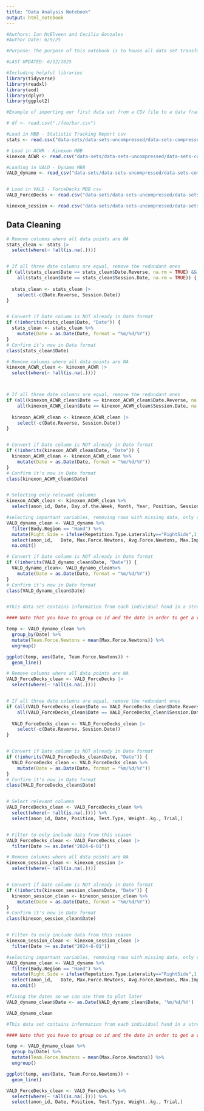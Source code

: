```yaml
---
title: "Data Analysis Notebook"
output: html_notebook
---
```



```r
#Authors: Ian McElveen and Cecilia Gonzales
#Author Date: 6/9/25

#Purpose: The purpose of this notebook is to house all data set transformation, cleansing, visualization, statistical analysis, and note-taking for the 2025 CU Athletic Department Sports Science Internship Program

#LAST UPDATED: 6/12/2025

#Including helpful libraries
library(tidyverse)
library(readxl)
library(aod)
library(dplyr)
library(ggplot2)

#Example of importing our first data set from a CSV file to a data frame.

# df <- read.csv("./foo/bar.csv")
```



```r
#Load in MBB - Statistic Tracking Report csv
stats <- read.csv("data-sets/data-sets-uncompressed/data-sets-compressed/Reactive Strength Index/MBB - Statistic Tracking Report.csv")

# Load in ACWR - Kinexon MBB
kinexon_ACWR <- read.csv("data-sets/data-sets-uncompressed/data-sets-compressed/Reactive Strength Index/ACWR - Kinexon MBB.csv")

#Loading in VALD - Dynamo MBB
VALD_dynamo <- read_csv("data-sets/data-sets-uncompressed/data-sets-compressed/Reactive Strength Index/VALD - Dynamo MBB.csv")


# Load in VALD - ForceDecks MBB csv
VALD_ForceDecks <- read.csv("data-sets/data-sets-uncompressed/data-sets-compressed/Reactive Strength Index/VALD - ForceDecks MBB.csv")

kinexon_session <- read.csv("data-sets/data-sets-uncompressed/data-sets-compressed/Reactive Strength Index/Kinexon Session MBB.csv")
```


## Data Cleaning



```r
# Remove columns where all data points are NA
stats_clean <- stats |>
  select(where(~ !all(is.na(.))))


# If all three date columns are equal, remove the redundant ones
if (all(stats_clean$Date == stats_clean$Date.Reverse, na.rm = TRUE) &&
    all(stats_clean$Date == stats_clean$Session.Date, na.rm = TRUE)) {
  
  stats_clean <- stats_clean |>
    select(-c(Date.Reverse, Session.Date))
}


# Convert if Date column is NOT already in Date format
if (!inherits(stats_clean$Date, "Date")) {
  stats_clean <- stats_clean %>%
    mutate(Date = as.Date(Date, format = "%m/%d/%Y"))
}
# Confirm it's now in Date format
class(stats_clean$Date)

```



```r
# Remove columns where all data points are NA
kinexon_ACWR_clean <- kinexon_ACWR |>
  select(where(~ !all(is.na(.))))



# If all three date columns are equal, remove the redundant ones
if (all(kinexon_ACWR_clean$Date == kinexon_ACWR_clean$Date.Reverse, na.rm = TRUE) &&
    all(kinexon_ACWR_clean$Date == kinexon_ACWR_clean$Session.Date, na.rm = TRUE)) {
  
  kinexon_ACWR_clean <- kinexon_ACWR_clean |>
    select(-c(Date.Reverse, Session.Date))
}


# Convert if Date column is NOT already in Date format
if (!inherits(kinexon_ACWR_clean$Date, "Date")) {
  kinexon_ACWR_clean <- kinexon_ACWR_clean %>%
    mutate(Date = as.Date(Date, format = "%m/%d/%Y"))
}
# Confirm it's now in Date format
class(kinexon_ACWR_clean$Date)


# Selecting only relevant columns
kinexon_ACWR_clean <- kinexon_ACWR_clean %>%
  select(anon_id, Date, Day.of.the.Week, Month, Year, Position, Session.Type, Session.Description, Practice.Classification, Last.7.Day.Acceleration.Load, Today.s.Acceleration.Load, Acceleration.Load.ACWR, Acceleration.Load.EWMA.ACWR, Acute.Total.Acceleration.Load, Acute.Total.Acceleration.Load.EWMA, Chronic.Total.Acceleration.Load, Chronic.Total.Acceleration.Load.EWMA, Total.Low.Acceleration.Load, Total.Medium.Acceleration.Load, Total.High.Acceleration.Load, Total.Very.High.Acceleration.Load, Last.7.Day.Total.Jump.Load, Today.s.Jump.Load, Total.Jump.Load.ACWR, Acute.Total.Jump.Load, Acute.Total.Jump.Load.EWMA, Chronic.Total.Jump.Load, Chronic.Total.Jump.Load.EWMA, Last.7.Day.Total.Minutes, Today.s.Minutes, Minutes.ACWR, Minutes.EWMA.ACWR, Acute.Minutes, Acute.Minutes.EWMA, Chronic.Minutes, Chronic.Minutes.EWMA, Total.Distance.EWMA.ACWR)
```

```r
#selecting important variables, removing rows with missing data, only selecting hand movements
VALD_dynamo_clean <- VALD_dynamo %>%
  filter(Body.Region == "Hand") %>%
  mutate(Right.Side = ifelse(Repetition.Type.Laterality=="RightSide",1,0)) %>%
  select(anon_id,	Date, Max.Force.Newtons, Avg.Force.Newtons, Max.Impulse.Newton.Seconds,  Max.Rate.Of.Force.Development.Newtons.Per.Second,	Avg.Rate.Of.Force.Development.Newtons.Per.Second,	Min.Time.To.Peak.Force.Seconds, Start.Offset.Seconds, Repetition.Duration.Seconds,	Repetition.Max.Force.Newtons,	Impulse.Newton.Seconds,	Rate.Of.Force.Development.Newtons.Per.Second,	Time.To.Peak.Force.Seconds,Right.Side) %>%
  na.omit()

# Convert if Date column is NOT already in Date format
if (!inherits(VALD_dynamo_clean$Date, "Date")) {
  VALD_dynamo_clean<- VALD_dynamo_clean%>%
    mutate(Date = as.Date(Date, format = "%m/%d/%Y"))
}
# Confirm it's now in Date format
class(VALD_dynamo_clean$Date)


#This data set contains information from each individual hand in a strength test meaning that there are two measurements per day for each player. This makes it hard to understand in plots especially when plotted like time series data. For future reference, it might be useful to take an average of both sides or note that there is a difference in each hand and plot the left and rights sides separately.

#### Note that you have to group on id and the date in order to get a valid average of both sides for a specific day for each individual player. 
```
```r
temp <- VALD_dynamo_clean %>%
  group_by(Date) %>%
  mutate(Team.Force.Newtons = mean(Max.Force.Newtons)) %>%
  ungroup()

ggplot(temp, aes(Date, Team.Force.Newtons)) +
  geom_line()
```


```r
# Remove columns where all data points are NA
VALD_ForceDecks_clean <- VALD_ForceDecks |>
  select(where(~ !all(is.na(.))))


# If all three date columns are equal, remove the redundant ones
if (all(VALD_ForceDecks_clean$Date == VALD_ForceDecks_clean$Date.Reverse, na.rm = TRUE) &&
    all(VALD_ForceDecks_clean$Date == VALD_ForceDecks_clean$Session.Date, na.rm = TRUE)) {
  
  VALD_ForceDecks_clean <- VALD_ForceDecks_clean |>
    select(-c(Date.Reverse, Session.Date))
}


# Convert if Date column is NOT already in Date format
if (!inherits(VALD_ForceDecks_clean$Date, "Date")) {
  VALD_ForceDecks_clean <- VALD_ForceDecks_clean %>%
    mutate(Date = as.Date(Date, format = "%m/%d/%Y"))
}
# Confirm it's now in Date format
class(VALD_ForceDecks_clean$Date)


# Select relevant columns
VALD_ForceDecks_clean <- VALD_ForceDecks_clean %>%
  select(where(~ !all(is.na(.)))) %>%
  select(anon_id, Date, Position, Test.Type, Weight..kg., Trial,)


# Filter to only include data from this season
VALD_ForceDecks_clean <- VALD_ForceDecks_clean |>
  filter(Date >= as.Date("2024-6-01"))

```

```r
# Remove columns where all data points are NA
kinexon_session_clean <- kinexon_session |>
  select(where(~ !all(is.na(.))))


# Convert if Date column is NOT already in Date format
if (!inherits(kinexon_session_clean$Date, "Date")) {
  kinexon_session_clean <- kinexon_session_clean %>%
    mutate(Date = as.Date(Date, format = "%m/%d/%Y"))
}
# Confirm it's now in Date format
class(kinexon_session_clean$Date)


# Filter to only include data from this season
kinexon_session_clean <- kinexon_session_clean |>
  filter(Date >= as.Date("2024-6-01"))
```


```r
#selecting important variables, removing rows with missing data, only selecting hand movements
VALD_dynamo_clean <- VALD_dynamo %>%
  filter(Body.Region == "Hand") %>%
  mutate(Right.Side = ifelse(Repetition.Type.Laterality=="RightSide",1,0)) %>%
  select(anon_id,	Date, Max.Force.Newtons, Avg.Force.Newtons, Max.Impulse.Newton.Seconds,  Max.Rate.Of.Force.Development.Newtons.Per.Second,	Avg.Rate.Of.Force.Development.Newtons.Per.Second,	Min.Time.To.Peak.Force.Seconds, Start.Offset.Seconds, Repetition.Duration.Seconds,	Repetition.Max.Force.Newtons,	Impulse.Newton.Seconds,	Rate.Of.Force.Development.Newtons.Per.Second,	Time.To.Peak.Force.Seconds,Right.Side) %>%
  na.omit()

#fixing the dates so we can use them to plot later
VALD_dynamo_clean$Date <- as.Date(VALD_dynamo_clean$Date, '%m/%d/%Y')

VALD_dynamo_clean

#This data set contains information from each individual hand in a strength test meaning that there are two measurements per day for each player. This makes it hard to understand in plots especially when plotted like time series data. For future reference, it might be useful to take an average of both sides or note that there is a difference in each hand and plot the left and rights sides separately.

#### Note that you have to group on id and the date in order to get a valid average of both sides for a specific day for each individual player. 
```
```r
temp <- VALD_dynamo_clean %>%
  group_by(Date) %>%
  mutate(Team.Force.Newtons = mean(Max.Force.Newtons)) %>%
  ungroup()

ggplot(temp, aes(Date, Team.Force.Newtons)) +
  geom_line()
```

```r
VALD_ForceDecks_clean <- VALD_ForceDecks %>%
  select(where(~ !all(is.na(.)))) %>%
  select(anon_id, Date, Position, Test.Type, Weight..kg., Trial,)
```
